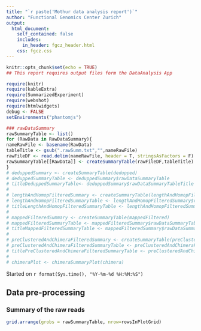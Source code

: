 ```yaml
---
title: "`r paste('Mothur data analysis report')`"
author: "Functional Genomics Center Zurich"
output: 
  html_document:
    self_contained: false
    includes:
      in_header: fgcz_header.html
    css: fgcz.css
---
```


```r
knitr::opts_chunk$set(echo = TRUE)
## This report requires output files form the DataAnalysis App

require(knitr)
require(kableExtra)
require(SummarizedExperiment)
require(webshot)
require(htmlwidgets)
debug <- FALSE
setEnvironments("phantomjs")
```

```r
### rawDataSummary
rawSummaryTable <- list()
for (RawData in RawDataSummary){
nameRawFile <- basename(RawData)
tableTitle <- gsub(".rawSumm.txt","",nameRawFile)
rawFileDF <- read.delim(nameRawFile, header = T, stringsAsFactors = F)
rawSummaryTable[[RawData]] <- createSummaryTable(rawFileDF,tableTitle)
}
# deduppedSummary <- createSummaryTable(dedupped)
# deduppedSummaryTable <- deduppedSummary$rawDataSummaryTable
# titleDeduppedSummaryTable<- deduppedSummary$rawDataSummaryTableTitle
# 
# lengthAndHomopFilteredSummary <- createSummaryTable(lengthAndHomopFiltered)
# lengthAndHomopFilteredSummaryTable <- lengthAndHomopFilteredSummary$rawDataSummaryTable
# titleLengthAndHomopFilteredSummaryTable <- lengthAndHomopFilteredSummary$rawDataSummaryTableTitle
# 
# mappedFilteredSummary <- createSummaryTable(mappedFiltered)
# mappedFilteredSummaryTable <- mappedFilteredSummary$rawDataSummaryTable
# titleMappedFilteredSummaryTable <- mappedFilteredSummary$rawDataSummaryTableTitle
# 
# preClusteredAndChimeraFilteredSummary <- createSummaryTable(preClusteredAndChimeraFiltered)
# preClusteredAndChimeraFilteredSummaryTable <- preClusteredAndChimeraFilteredSummary$rawDataSummaryTable
# titlePreClusteredAndChimeraFilteredSummaryTable <- preClusteredAndChimeraFilteredSummary$rawDataSummaryTableTitle
# 
# chimeraPlot <- chimeraSummaryPlot(chimera)
```

Started on `r format(Sys.time(), "%Y-%m-%d %H:%M:%S")`

## Data pre-processing {.tabset}

### Summary of the raw reads
```r
grid.arrange(grobs = rawSummaryTable, nrow=rowsInPlotGrid)
```
